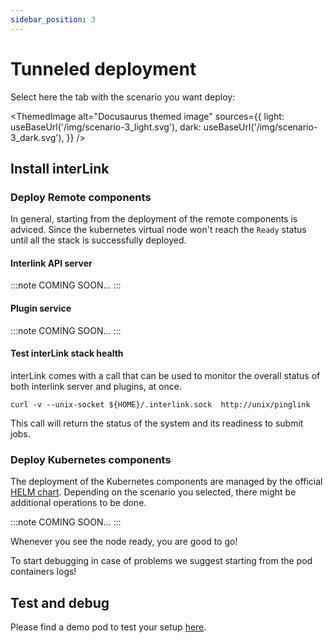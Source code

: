 ```yaml
---
sidebar_position: 3
---
```



# Tunneled deployment 

Select here the tab with the scenario you want deploy:

<ThemedImage 
        alt="Docusaurus themed image"
        sources={{
          light: useBaseUrl('/img/scenario-3_light.svg'),
          dark: useBaseUrl('/img/scenario-3_dark.svg'),
        }}
/>


## Install interLink

### Deploy Remote components

In general, starting from the deployment of the remote components is adviced. 
Since the kubernetes virtual node won't reach the `Ready` 
status until all the stack is successfully deployed.

#### Interlink API server

:::note
COMING SOON... 
:::


#### Plugin service

:::note
COMING SOON... 
:::


#### Test interLink stack health

interLink comes with a call that can be used to monitor the overall status of 
both interlink server and plugins, at once.

```
curl -v --unix-socket ${HOME}/.interlink.sock  http://unix/pinglink
```

This call will return the status of the system and its readiness to submit jobs.


### Deploy Kubernetes components

The deployment of the Kubernetes components are managed by the official 
[HELM chart](https://github.com/interTwin-eu/interlink-helm-chart). 
Depending on the scenario you selected, there might be additional operations 
to be done.

:::note
COMING SOON... 
:::


Whenever you see the node ready, you are good to go!

To start debugging in case of problems we suggest starting from the pod containers logs!

## Test and debug

Please find a demo pod to test your setup [here](../guides/develop-a-plugin#lets-test-is-out).


